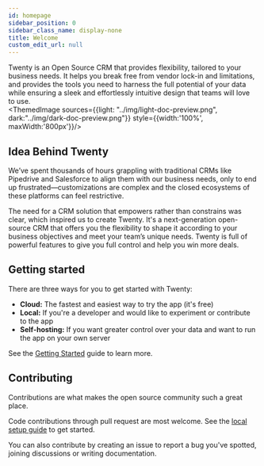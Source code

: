 ```yaml
---
id: homepage
sidebar_position: 0
sidebar_class_name: display-none
title: Welcome
custom_edit_url: null
---
```


Twenty is an Open Source CRM that provides flexibility, tailored to your business needs. It helps you break free from vendor lock-in and limitations, and provides the tools you need to harness the full potential of your data while ensuring a sleek and effortlessly intuitive design that teams will love to use.  
<ThemedImage sources={{light: "../img/light-doc-preview.png", dark:"../img/dark-doc-preview.png"}} style={{width:'100%', maxWidth:'800px'}}/>


## Idea Behind Twenty
We’ve spent thousands of hours grappling with traditional CRMs like Pipedrive and Salesforce to align them with our business needs, only to end up frustrated—customizations are complex and the closed ecosystems of these platforms can feel restrictive.

The need for a CRM solution that empowers rather than constrains was clear, which inspired us to create Twenty. It's a next-generation open-source CRM that offers you the flexibility to shape it according to your business objectives and meet your team’s unique needs. Twenty is full of powerful features to give you full control and help you win more deals. 

## Getting started

There are three ways for you to get started with Twenty:
- **Cloud:** The fastest and easiest way to try the app (it's free)
- **Local:** If you're a developer and would like to experiment or contribute to the app
- **Self-hosting:** If you want greater control over your data and want to run the app on your own server

See the [Getting Started](./start/getting-started/) guide to learn more.

## Contributing

Contributions are what makes the open source community such a great place.  

Code contributions through pull request are most welcome. See the [local setup guide](../contributor/local-setup) to get started.

You can also contribute by creating an issue to report a bug you've spotted, joining discussions or writing documentation.

